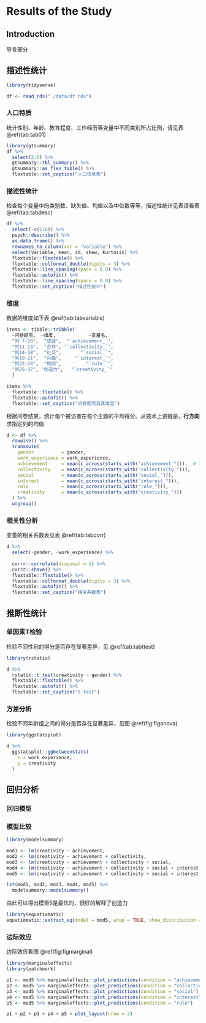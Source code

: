# Results of the Study {#analysis}


## Introduction

导言部分



## 描述性统计

```r
library(tidyverse)

df <- read_rds("./data/df.rds")
```


### 人口特质
统计性别、年龄、教育程度、工作经历等变量中不同类别所占比例，请见表\@ref(tab:tab01)

```r
library(gtsummary)
df %>% 
  select(2:6) %>% 
  gtsummary::tbl_summary() %>% 
  gtsummary::as_flex_table() %>% 
  flextable::set_caption("人口信息表")
```


### 描述性统计

检查每个变量中的类别数、缺失值、均值以及中位数等等，描述性统计见表请看表 \@ref(tab:tabdesc)

```r
df %>% 
  select(-c(1:6)) %>% 
  psych::describe() %>% 
  as.data.frame() %>% 
  rownames_to_column(var = "variable") %>% 
  select(variable, mean, sd, skew, kurtosis) %>% 
  flextable::flextable() %>% 
  flextable::colformat_double(digits = 3) %>% 
  flextable::line_spacing(space = 0.8) %>% 
  flextable::autofit() %>% 
  flextable::line_spacing(space = 0.8) %>% 
  flextable::set_caption("描述性统计")
```


### 维度

数据的维度如下表 \@ref(tab:tabvariable)

```r
items <- tibble::tribble(
  ~问卷题项,  ~维度,            ~变量名,
  "列 7-10",  "成就",  "`achievement_`",
  "列11-13",  "合作", "`collectivity_`",
  "列14-18",  "社交",       "`social_`",
  "列19-21",  "兴趣",     "`interest_`",
  "列22-24",  "规则",         "`rule_`",
  "列25-37", "创造力",   "`creativity_`"
  )

items %>% 
  flextable::flextable() %>% 
  flextable::autofit() %>% 
  flextable::set_caption("问卷题项及其维度")
```

根据问卷结果，统计每个被访者在每个主题的平均得分。从技术上讲就是，**行方向**求指定列的均值

```r
d <- df %>% 
  rowwise() %>% 
  transmute(
    gender          = gender,
    work_experience = work_experience,
    achievement     = mean(c_across(starts_with("achievement_"))),  # 7列变成了1列
    collectivity    = mean(c_across(starts_with("collectivity_"))),
    social          = mean(c_across(starts_with("social_"))),
    interest        = mean(c_across(starts_with("interest_"))),
    rule            = mean(c_across(starts_with("rule_"))),
    creativity      = mean(c_across(starts_with("creativity_")))
  ) %>% 
  ungroup()
```


### 相关性分析

变量的相关系数表见表 \@ref(tab:tabcorr) 

```r
d %>% 
  select(-gender, -work_experience) %>% 
  
  corrr::correlate(diagonal = 1) %>% 
  corrr::shave() %>% 
  flextable::flextable() %>% 
  flextable::colformat_double(digits = 3) %>% 
  flextable::autofit() %>% 
  flextable::set_caption("相关系数表")
```







## 推断性统计

### 单因素T检验

检验不同性别的得分是否存在显著差异，见 \@ref(tab:tabttest)

```r
library(rstatix)

d %>% 
  rstatix::t_test(creativity ~ gender) %>% 
  flextable::flextable() %>% 
  flextable::autofit() %>% 
  flextable::set_caption("t test")
```



### 方差分析

检验不同年龄组之间的得分是否存在显著差异，见图 \@ref(fig:figanova)


```r
library(ggstatsplot)

d %>% 
  ggstatsplot::ggbetweenstats(
    x = work_experience,
    y = creativity
  )
```



## 回归分析

### 回归模型

### 模型比较
```r
library(modelsummary)

mod1 <- lm(creativity ~ achievement,                                           data = d)
mod2 <- lm(creativity ~ achievement + collectivity,                            data = d)
mod3 <- lm(creativity ~ achievement + collectivity + social,                   data = d)
mod4 <- lm(creativity ~ achievement + collectivity + social + interest,        data = d)
mod5 <- lm(creativity ~ achievement + collectivity + social + interest + rule, data = d)

lst(mod1, mod2, mod3, mod4, mod5) %>% 
  modelsummary::modelsummary()
```


由此可以得出模型5是最优的，很好的解释了创造力

```r
library(equatiomatic)
equatiomatic::extract_eq(model = mod5, wrap = TRUE, show_distribution = TRUE)
```

### 边际效应

边际效应看图 \@ref(fig:figmarginal)

```r
library(marginaleffects)
library(patchwork)

p1 <- mod5 %>% marginaleffects::plot_predictions(condition = "achievement")
p2 <- mod5 %>% marginaleffects::plot_predictions(condition = "collectivity")
p3 <- mod5 %>% marginaleffects::plot_predictions(condition = "social")
p4 <- mod5 %>% marginaleffects::plot_predictions(condition = "interest")
p5 <- mod5 %>% marginaleffects::plot_predictions(condition = "rule")

p1 + p2 + p3 + p4 + p5 + plot_layout(nrow = 2)
```



\newpage